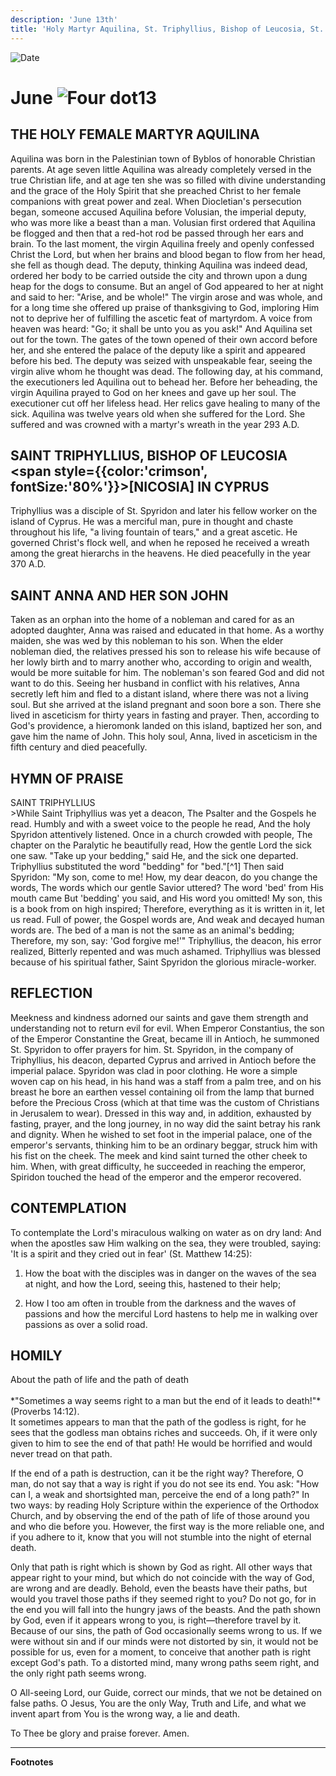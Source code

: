 ```yaml
---
description: 'June 13th'
title: 'Holy Martyr Aquilina, St. Triphyllius, Bishop of Leucosia, St. Anna and Her Son John'
---
```


<RunningHead />
<Image src="/title-imprint.png" height={68} width={50} alt="Date" className="title-imprint"/>

# <div id="date">June <Image className="four-dot" src="/four-dot.png" height={15} width={15} alt="Four dot" />13</div>

## THE HOLY FEMALE MARTYR AQUILINA

Aquilina was born in the Palestinian town of Byblos of honorable Christian parents. At age seven little Aquilina was already completely versed in the true Christian life, and at age ten she was so filled with divine understanding and the grace of the Holy Spirit that she preached Christ to her female companions with great power and zeal. When Diocletian's persecution began, someone accused Aquilina before Volusian, the imperial deputy, who was more like a beast than a man. Volusian first ordered that Aquilina be flogged and then that a red-hot rod be passed through her ears and brain. To the last moment, the virgin Aquilina freely and openly confessed Christ the Lord, but when her brains and blood began to flow from her head, she fell as though dead. The deputy, thinking Aquilina was indeed dead, ordered her body to be carried outside the city and thrown upon a dung heap for the dogs to consume. But an angel of God appeared to her at night and said to her: "Arise, and be whole!" The virgin arose and was whole, and for a long time she offered up praise of thanksgiving to God, imploring Him not to deprive her of fulfilling the ascetic feat of martyrdom. A voice from heaven was heard: "Go; it shall be unto you as you ask!" And Aquilina set out for the town. The gates of the town opened of their own accord before her, and she entered the palace of the deputy like a spirit and appeared before his bed. The deputy was seized with unspeakable fear, seeing the virgin alive whom he thought was dead. The following day, at his command, the executioners led Aquilina out to behead her. Before her beheading, the virgin Aquilina prayed to God on her knees and gave up her soul. The executioner cut off her lifeless head. Her relics gave healing to many of the sick. Aquilina was twelve years old when she suffered for the Lord. She suffered and was crowned with a martyr's wreath in the year 293 A.D.

## SAINT TRIPHYLLIUS, BISHOP OF LEUCOSIA <span style={{color:'crimson', fontSize:'80%'}}>[NICOSIA]</span> IN CYPRUS

Triphyllius was a disciple of St. Spyridon and later his fellow worker on the island of Cyprus. He was a merciful man, pure in thought and chaste throughout his life, "a living fountain of tears," and a great ascetic. He governed Christ's flock well, and when he reposed he received a wreath among the great hierarchs in the heavens. He died peacefully in the year 370 A.D.

## SAINT ANNA AND HER SON JOHN

Taken as an orphan into the home of a nobleman and cared for as an adopted daughter, Anna was raised and educated in that home. As a worthy maiden, she was wed by this nobleman to his son. When the elder nobleman died, the relatives pressed his son to release his wife because of her lowly birth and to marry another who, according to origin and wealth, would be more suitable for him. The nobleman's son feared God and did not want to do this. Seeing her husband in conflict with his relatives, Anna secretly left him and fled to a distant island, where there was not a living soul. But she arrived at the island pregnant and soon bore a son. There she lived in asceticism for thirty years in fasting and prayer. Then, according to God's providence, a hieromonk landed on this island, baptized her son, and gave him the name of John. This holy soul, Anna, lived in asceticism in the fifth century and died peacefully.


## HYMN OF PRAISE
<div style={{textAlign:'center', color:'crimson', fontWeight:'bold'}}>
SAINT TRIPHYLLIUS
</div>
>While Saint Triphyllius was yet a deacon,  
The Psalter and the Gospels he read.  
Humbly and with a sweet voice to the people he read,  
And the holy Spyridon attentively listened.  
Once in a church crowded with people,  
The chapter on the Paralytic he beautifully read,  
How the gentle Lord the sick one saw.  
"Take up your bedding," said He, and the sick one departed.  
Triphyllius substituted the word "bedding" for "bed."[^1]  
Then said Spyridon: "My son, come to me!  
How, my dear deacon, do you change the words,  
The words which our gentle Savior uttered?  
The word 'bed' from His mouth came  
But 'bedding' you said, and His word you omitted!  
My son, this is a book from on high inspired;  
Therefore, everything as it is written in it, let us read.  
Full of power, the Gospel words are,  
And weak and decayed human words are.  
The bed of a man is not the same as an animal's bedding;  
Therefore, my son, say: 'God forgive me!'"  
Triphyllius, the deacon, his error realized,  
Bitterly repented and was much ashamed.  
Triphyllius was blessed because of his spiritual father,  
Saint Spyridon the glorious miracle-worker.  


## REFLECTION

Meekness and kindness adorned our saints and gave them strength and understanding not to return evil for evil. When Emperor Constantius, the son of the Emperor Constantine the Great, became ill in Antioch, he summoned St. Spyridon to offer prayers for him. St. Spyridon, in the company of Triphyllius, his deacon, departed Cyprus and arrived in Antioch before the imperial palace. Spyridon was clad in poor clothing. He wore a simple woven cap on his head, in his hand was a staff from a palm tree, and on his breast he bore an earthen vessel containing oil from the lamp that burned before the Precious Cross (which at that time was the custom of Christians in Jerusalem to wear). Dressed in this way and, in addition, exhausted by fasting, prayer, and the long journey, in no way did the saint betray his rank and dignity. When he wished to set foot in the imperial palace, one of the emperor's servants, thinking him to be an ordinary beggar, struck him with his fist on the cheek. The meek and kind saint turned the other cheek to him. When, with great difficulty, he succeeded in reaching the emperor, Spiridon touched the head of the emperor and the emperor recovered.

## CONTEMPLATION

To contemplate the Lord's miraculous walking on water as on dry land: And when the apostles saw Him walking on the sea, they were troubled, saying: 'It is a spirit and they cried out in fear' (St. Matthew 14:25):

1. How the boat with the disciples was in danger on the waves of the sea at night, and how the Lord, seeing this, hastened to their help;

2. How I too am often in trouble from the darkness and the waves of passions and how the merciful Lord hastens to help me in walking over passions as over a solid road.


## HOMILY
<div style={{textAlign:'center', color:'crimson', fontWeight:'bold'}}>
About the path of life and the path of death
</div>
<br />
<div style={{textAlign:'right'}}>
*"Sometimes a way seems right to a man but the end of it leads to death!"* (Proverbs 14:12).
</div>
It sometimes appears to man that the path of the godless is right, for he sees that the godless man obtains riches and succeeds. Oh, if it were only given to him to see the end of that path! He would be horrified and would never tread on that path.

If the end of a path is destruction, can it be the right way? Therefore, O man, do not say that a way is right if you do not see its end. You ask: "How can I, a weak and shortsighted man, perceive the end of a long path?" In two ways: by reading Holy Scripture within the experience of the Orthodox Church, and by observing the end of the path of life of those around you and who die before you. However, the first way is the more reliable one, and if you adhere to it, know that you will not stumble into the night of eternal death.

Only that path is right which is shown by God as right. All other ways that appear right to your mind, but which do not coincide with the way of God, are wrong and are deadly. Behold, even the beasts have their paths, but would you travel those paths if they seemed right to you? Do not go, for in the end you will fall into the hungry jaws of the beasts. And the path shown by God, even if it appears wrong to you, is right—therefore travel by it. Because of our sins, the path of God occasionally seems wrong to us. If we were without sin and if our minds were not distorted by sin, it would not be possible for us, even for a moment, to conceive that another path is right except God's path. To a distorted mind, many wrong paths seem right, and the only right path seems wrong.

O All-seeing Lord, our Guide, correct our minds, that we not be detained on false paths. O Jesus, You are the only Way, Truth and Life, and what we invent apart from You is the wrong way, a lie and death.

To Thee be glory and praise forever. Amen.

---
**Footnotes**

[^1]: The distinction between these two words cannot be made in English. The word Tryphillius substituted can mean the type of "bed" used by animals. —Ed.